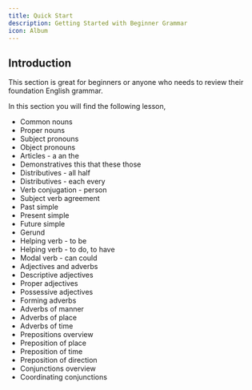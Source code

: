```yaml
---
title: Quick Start
description: Getting Started with Beginner Grammar
icon: Album
---
```


## Introduction

This section is great for beginners or anyone who needs to review their foundation English grammar.

In this section you will find the following lesson,

- Common nouns
- Proper nouns
- Subject pronouns
- Object pronouns
- Articles - a an the
- Demonstratives this that these those
- Distributives - all half
- Distributives - each every
- Verb conjugation - person
- Subject verb agreement
- Past simple
- Present simple
- Future simple
- Gerund
- Helping verb - to be
- Helping verb - to do, to have
- Modal verb - can could
- Adjectives and adverbs
- Descriptive adjectives
- Proper adjectives
- Possessive adjectives
- Forming adverbs
- Adverbs of manner
- Adverbs of place
- Adverbs of time
- Prepositions overview
- Preposition of place
- Preposition of time
- Preposition of direction
- Conjunctions overview
- Coordinating conjunctions
